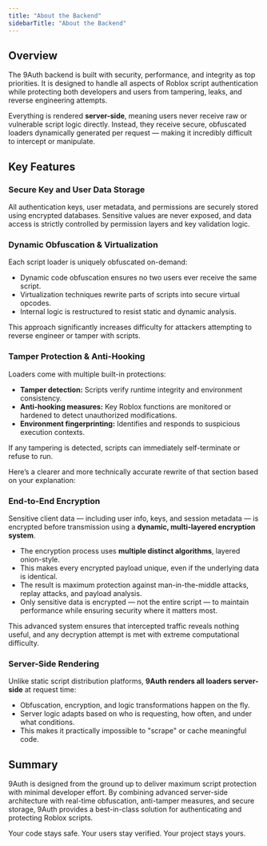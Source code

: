 ```yaml
---
title: "About the Backend"
sidebarTitle: "About the Backend"
---
```


## Overview

The 9Auth backend is built with security, performance, and integrity as top priorities. It is designed to handle all aspects of Roblox script authentication while protecting both developers and users from tampering, leaks, and reverse engineering attempts.

Everything is rendered **server-side**, meaning users never receive raw or vulnerable script logic directly. Instead, they receive secure, obfuscated loaders dynamically generated per request — making it incredibly difficult to intercept or manipulate.

## Key Features

### Secure Key and User Data Storage

All authentication keys, user metadata, and permissions are securely stored using encrypted databases. Sensitive values are never exposed, and data access is strictly controlled by permission layers and key validation logic.

### Dynamic Obfuscation & Virtualization

Each script loader is uniquely obfuscated on-demand:

- Dynamic code obfuscation ensures no two users ever receive the same script.
- Virtualization techniques rewrite parts of scripts into secure virtual opcodes.
- Internal logic is restructured to resist static and dynamic analysis.

This approach significantly increases difficulty for attackers attempting to reverse engineer or tamper with scripts.

### Tamper Protection & Anti-Hooking

Loaders come with multiple built-in protections:

- **Tamper detection:** Scripts verify runtime integrity and environment consistency.
- **Anti-hooking measures:** Key Roblox functions are monitored or hardened to detect unauthorized modifications.
- **Environment fingerprinting:** Identifies and responds to suspicious execution contexts.

If any tampering is detected, scripts can immediately self-terminate or refuse to run.

Here’s a clearer and more technically accurate rewrite of that section based on your explanation:


### End-to-End Encryption

Sensitive client data — including user info, keys, and session metadata — is encrypted before transmission using a **dynamic, multi-layered encryption system**.

- The encryption process uses **multiple distinct algorithms**, layered onion-style.
- This makes every encrypted payload unique, even if the underlying data is identical.
- The result is maximum protection against man-in-the-middle attacks, replay attacks, and payload analysis.
- Only sensitive data is encrypted — not the entire script — to maintain performance while ensuring security where it matters most.

This advanced system ensures that intercepted traffic reveals nothing useful, and any decryption attempt is met with extreme computational difficulty.


### Server-Side Rendering

Unlike static script distribution platforms, **9Auth renders all loaders server-side** at request time:

- Obfuscation, encryption, and logic transformations happen on the fly.
- Server logic adapts based on who is requesting, how often, and under what conditions.
- This makes it practically impossible to "scrape" or cache meaningful code.

## Summary

9Auth is designed from the ground up to deliver maximum script protection with minimal developer effort. By combining advanced server-side architecture with real-time obfuscation, anti-tamper measures, and secure storage, 9Auth provides a best-in-class solution for authenticating and protecting Roblox scripts.

Your code stays safe. Your users stay verified. Your project stays yours.
